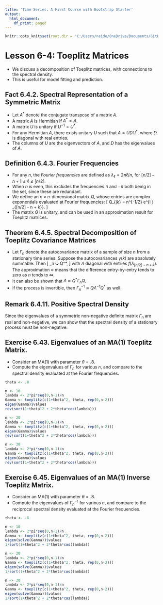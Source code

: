 ```yaml
---
title: 'Time Series: A First Course with Bootstrap Starter'
output:
  html_document:
    df_print: paged
---
```


```r
knitr::opts_knit$set(root.dir = 'C:/Users/neide/OneDrive/Documents/GitHub/BEwebinar/Data')
```

# Lesson 6-4: Toeplitz Matrices

- We discuss a decomposition of Toeplitz matrices, with connections to the spectral density.
- This is useful for model fitting and prediction.

## Fact 6.4.2. Spectral Representation of a Symmetric Matrix

- Let $A^*$ denote the conjugate transpose of a matrix $A$.
- A matrix $A$ is Hermitian if $A^* = A$.
- A matrix $U$ is unitary if $U^{-1} = U^*$.
- For any Hermitian $A$, there exists unitary $U$ such that $A = U D U^*$, where
$D$ is diagonal with real entries. 
- The columns of $U$ are the eigenvectors of $A$, and $D$ has the eigenvalues of $A$.

## Definition 6.4.3. Fourier Frequencies

- For any $n$, the *Fourier frequencies* are defined as $\lambda_{\ell} = 2 \pi \ell/n$,
for $[n/2] - n+1 \leq \ell \leq [n/2]$.
- When $n$ is even, this excludes the frequencies $\pi$ and $-\pi$ both being in the 
set, since these are redundant.
- We define an $n \times n$-dimensional matrix $Q$, whose entries are complex exponentials
evaluated at Fourier frequencies:
\[
 Q_{jk} = n^{-1/2} e^{i j \lambda_{[n/2] - n + k}}.
\]
- The matrix $Q$ is unitary, and can be used in an approximation result for Toeplitz matrices.

## Theorem 6.4.5. Spectral Decomposition of Toeplitz Covariance Matrices

- Let $\Gamma_n$ denote the autocovariance matrix of a sample of size $n$ from a 
stationary time series. Suppose the autocovariances $\gamma (k)$ are absolutely
summable. Then
\[
  \Gamma_n \approx Q \Lambda Q^*,
\]
 with $\Lambda$ diagonal with entries $f(\lambda_{[n/2] - n +k})$. The approximation 
 $\approx$ means that the difference entry-by-entry tends to zero as $n$ tends to
 $\infty$.
- It can also be shown that $\Lambda \approx Q^* \Gamma_n Q$.
- If the process is invertible, then $\Gamma_n^{-1} \approx Q \Lambda^{-1} Q^*$ as well.

## Remark 6.4.11. Positive Spectral Density

Since the eigenvalues of a symmetric non-negative definite matrix $\Gamma_n$ are real 
and non-negative, we can show that the spectral density of a stationary process 
must be non-negative. 

## Exercise 6.43. Eigenvalues of an MA(1) Toeplitz Matrix.

- Consider an MA(1) with parameter $\theta = .8$.
- Compute the eigenvalues of $\Gamma_n$ for various $n$, and compare to the spectral
density evaluated at the Fourier frequencies.

```r

theta <- .8

n <- 10
lambda <- 2*pi*seq(0,n-1)/n
Gamma <- toeplitz(c(1+theta^2, theta, rep(0,n-2)))
eigen(Gamma)$values
rev(sort(1+theta^2 + 2*theta*cos(lambda)))

n <- 20
lambda <- 2*pi*seq(0,n-1)/n
Gamma <- toeplitz(c(1+theta^2, theta, rep(0,n-2)))
eigen(Gamma)$values
rev(sort(1+theta^2 + 2*theta*cos(lambda)))

n <- 30
lambda <- 2*pi*seq(0,n-1)/n
Gamma <- toeplitz(c(1+theta^2, theta, rep(0,n-2)))
eigen(Gamma)$values
rev(sort(1+theta^2 + 2*theta*cos(lambda)))
```

## Exercise 6.45. Eigenvalues of an MA(1) Inverse Toeplitz Matrix.

- Consider an MA(1) with parameter $\theta = .8$.
- Compute the eigenvalues of $\Gamma_n^{-1}$ for various $n$, and compare to the 
reciprocal spectral density evaluated at the Fourier frequencies.

```r
theta <- .8

n <- 10
lambda <- 2*pi*seq(0,n-1)/n
Gamma <- toeplitz(c(1+theta^2, theta, rep(0,n-2)))
eigen(solve(Gamma))$values
1/sort(1+theta^2 + 2*theta*cos(lambda))

n <- 20
lambda <- 2*pi*seq(0,n-1)/n
Gamma <- toeplitz(c(1+theta^2, theta, rep(0,n-2)))
eigen(solve(Gamma))$values
1/sort(1+theta^2 + 2*theta*cos(lambda))

n <- 30
lambda <- 2*pi*seq(0,n-1)/n
Gamma <- toeplitz(c(1+theta^2, theta, rep(0,n-2)))
eigen(solve(Gamma))$values
1/sort(1+theta^2 + 2*theta*cos(lambda))
``` 




